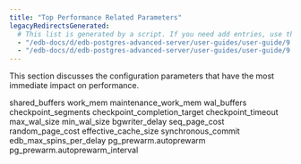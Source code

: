 ```yaml
---
title: "Top Performance Related Parameters"
legacyRedirectsGenerated:
  # This list is generated by a script. If you need add entries, use the `legacyRedirects` key.
  - "/edb-docs/d/edb-postgres-advanced-server/user-guides/user-guide/9.6/EDB_Postgres_Advanced_Server_Guide.1.12.html"
  - "/edb-docs/d/edb-postgres-advanced-server/user-guides/user-guide/9.5/EDB_Postgres_Enterprise_Guide.1.012.html"
---
```


<div id="top_performance_related_parameters" class="registered_link"></div>

This section discusses the configuration parameters that have the most immediate impact on performance.

<div class="toctree" maxdepth="3">

shared_buffers work_mem maintenance_work_mem wal_buffers checkpoint_segments checkpoint_completion_target checkpoint_timeout max_wal_size min_wal_size bgwriter_delay seq_page_cost random_page_cost effective_cache_size synchronous_commit edb_max_spins_per_delay pg_prewarm.autoprewarm pg_prewarm.autoprewarm_interval

</div>
